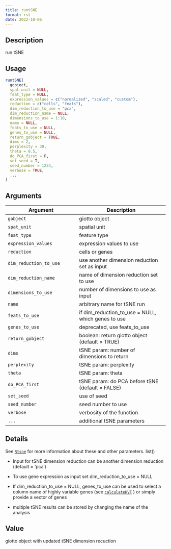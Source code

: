 ```yaml
--- 
title: runtSNE 
format: rst 
date: 2022-10-06 
--- 
```


## Description

run tSNE


## Usage

```r
runtSNE(
  gobject,
  spat_unit = NULL,
  feat_type = NULL,
  expression_values = c("normalized", "scaled", "custom"),
  reduction = c("cells", "feats"),
  dim_reduction_to_use = "pca",
  dim_reduction_name = NULL,
  dimensions_to_use = 1:10,
  name = NULL,
  feats_to_use = NULL,
  genes_to_use = NULL,
  return_gobject = TRUE,
  dims = 2,
  perplexity = 30,
  theta = 0.5,
  do_PCA_first = F,
  set_seed = T,
  seed_number = 1234,
  verbose = TRUE,
  ...
)
```


## Arguments

Argument      |Description
------------- |----------------
`gobject`     |     giotto object
`spat_unit`     |     spatial unit
`feat_type`     |     feature type
`expression_values`     |     expression values to use
`reduction`     |     cells or genes
`dim_reduction_to_use`     |     use another dimension reduction set as input
`dim_reduction_name`     |     name of dimension reduction set to use
`dimensions_to_use`     |     number of dimensions to use as input
`name`     |     arbitrary name for tSNE run
`feats_to_use`     |     if dim_reduction_to_use = NULL, which genes to use
`genes_to_use`     |     deprecated, use feats_to_use
`return_gobject`     |     boolean: return giotto object (default = TRUE)
`dims`     |     tSNE param: number of dimensions to return
`perplexity`     |     tSNE param: perplexity
`theta`     |     tSNE param: theta
`do_PCA_first`     |     tSNE param: do PCA before tSNE (default = FALSE)
`set_seed`     |     use of seed
`seed_number`     |     seed number to use
`verbose`     |     verbosity of the function
`...`     |     additional tSNE parameters


## Details

See [`Rtsne`](#rtsne) for more information about these and other parameters. list() 
   

*  Input for tSNE dimension reduction can be another dimension reduction (default = 'pca')  

*  To use gene expression as input set dim_reduction_to_use = NULL  

*  If dim_reduction_to_use = NULL, genes_to_use can be used to select a column name of highly variable genes (see [`calculateHVF`](#calculatehvf) ) or simply provide a vector of genes  

*  multiple tSNE results can be stored by changing the name of the analysis


## Value

giotto object with updated tSNE dimension recuction



